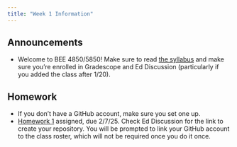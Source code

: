 ```yaml
---
title: "Week 1 Information"
---
```


## Announcements

- Welcome to BEE 4850/5850! Make sure to read [the syllabus](../syllabus.qmd) and make sure you're enrolled in Gradescope and Ed Discussion (particularly if you added the class after 1/20).

## Homework

- If you don't have a GitHub account, make sure you set one up.
- [Homework 1](../assignments/hw01/hw01.qmd) assigned, due 2/7/25. Check Ed Discussion for the link to create your repository. You will be prompted to link your GitHub account to the class roster, which will not be required once you do it once.